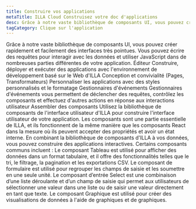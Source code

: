 ```yaml
---
title: Construire vos applications
metaTitle: ILLA Cloud Construisez votre doc d'applications
desc: Grâce à notre vaste bibliothèque de composants UI, vous pouvez créer rapidement et facilement des interfaces très polies avec ILLA Cloud.
tagCategory: Clique sur l'application
---
```


Grâce à notre vaste bibliothèque de composants UI, vous pouvez créer rapidement et facilement des interfaces très pointues. Vous pouvez écrire des requêtes pour interagir avec les données et utiliser JavaScript dans de nombreuses parties différentes de votre application.
Éditeur
Construire, déployer et exécuter des applications avec l'environnement de développement basé sur le Web d'ILLA 
Conception et convivialité (Pages, Transformateurs)
Personnaliser les applications avec des styles personnalisés et le formatage
Gestionnaires d'événements 
Gestionnaires d'événements vous permettent de déclencher des requêtes, contrôlez les composants et effectuez d'autres actions en réponse aux interactions utilisateur
Assembler des composants
Utilisez la bibliothèque de composants de l'interface utilisateur d'ILLA pour construire l'interface utilisateur de votre application.
Les composants sont une partie essentielle de ILLA, et ils fonctionnent de la même manière que les composants React dans la mesure où ils peuvent accepter des propriétés et avoir un état interne. En combinant la bibliothèque de composants d'ILLA à vos données, vous pouvez construire des applications interactives.
Certains composants communs incluent :
Le composant Tableau est utilisé pour afficher des données dans un format tabulaire, et il offre des fonctionnalités telles que le tri, le filtrage, la pagination et les exportations CSV. 
Le composant de formulaire est utilisé pour regrouper les champs de saisie et les soumettre en une seule unité. 
Le composant d’entrée Select est une combinaison d’une liste déroulante et d’un champ de saisie qui permet aux utilisateurs de sélectionner une valeur dans une liste ou de saisir une valeur directement en tant que texte. 
Le composant Graphique est utilisé pour créer des visualisations de données à l'aide de graphiques et de graphiques.
